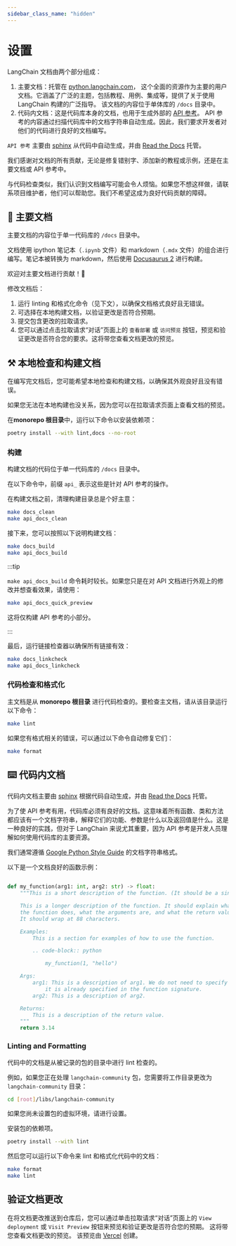 ```yaml
---
sidebar_class_name: "hidden"
---
```


# 设置

LangChain 文档由两个部分组成：

1. 主要文档：托管在 [python.langchain.com](https://python.langchain.com/)，
   这个全面的资源作为主要的用户文档。它涵盖了广泛的主题，包括教程、用例、集成等，提供了关于使用 LangChain 构建的广泛指导。
   该文档的内容位于单体库的 `/docs` 目录中。
2. 代码内文档：这是代码库本身的文档，也用于生成外部的 [API 参考](https://api.python.langchain.com/en/latest/langchain_api_reference.html)。
   API 参考的内容通过扫描代码库中的文档字符串自动生成。因此，我们要求开发者对他们的代码进行良好的文档编写。

`API 参考` 主要由 [sphinx](https://www.sphinx-doc.org/en/master/) 从代码中自动生成，并由 [Read the Docs](https://readthedocs.org/) 托管。

我们感谢对文档的所有贡献，无论是修复错别字、添加新的教程或示例，还是在主要文档或 API 参考中。

与代码检查类似，我们认识到文档编写可能会令人烦恼。如果您不想这样做，请联系项目维护者，他们可以帮助您。我们不希望这成为良好代码贡献的障碍。

## 📜 主要文档

主要文档的内容位于单一代码库的 `/docs` 目录中。

文档使用 ipython 笔记本（`.ipynb` 文件）和 markdown（`.mdx` 文件）的组合进行编写。笔记本被转换为 markdown，然后使用 [Docusaurus 2](https://docusaurus.io/) 进行构建。

欢迎对主要文档进行贡献！🥰

修改文档后：

1. 运行 linting 和格式化命令（见下文），以确保文档格式良好且无错误。
2. 可选择在本地构建文档，以验证更改是否符合预期。
3. 提交包含更改的拉取请求。
4. 您可以通过点击拉取请求“对话”页面上的 `查看部署` 或 `访问预览` 按钮，预览和验证更改是否符合您的要求。这将带您查看文档更改的预览。

## ⚒️ 本地检查和构建文档

在编写完文档后，您可能希望本地检查和构建文档，以确保其外观良好且没有错误。

如果您无法在本地构建也没关系，因为您可以在拉取请求页面上查看文档的预览。

在**monorepo 根目录**中，运行以下命令以安装依赖项：

```bash
poetry install --with lint,docs --no-root
```

### 构建

构建文档的代码位于单一代码库的 `/docs` 目录中。

在以下命令中，前缀 `api_` 表示这些是针对 API 参考的操作。

在构建文档之前，清理构建目录总是个好主意：

```bash
make docs_clean
make api_docs_clean
```

接下来，您可以按照以下说明构建文档：

```bash
make docs_build
make api_docs_build
```

:::tip

`make api_docs_build` 命令耗时较长。如果您只是在对 API 文档进行外观上的修改并想查看效果，请使用：

```bash
make api_docs_quick_preview
```

这将仅构建 API 参考的小部分。

:::

最后，运行链接检查器以确保所有链接有效：

```bash
make docs_linkcheck
make api_docs_linkcheck
```

### 代码检查和格式化

主文档是从 **monorepo 根目录** 进行代码检查的。要检查主文档，请从该目录运行以下命令：

```bash
make lint
```

如果您有格式相关的错误，可以通过以下命令自动修复它们：

```bash
make format
```

## ⌨️ 代码内文档

代码内文档主要由 [sphinx](https://www.sphinx-doc.org/en/master/) 根据代码自动生成，并由 [Read the Docs](https://readthedocs.org/) 托管。

为了使 API 参考有用，代码库必须有良好的文档。这意味着所有函数、类和方法都应该有一个文档字符串，解释它们的功能、参数是什么以及返回值是什么。这是一种良好的实践，但对于 LangChain 来说尤其重要，因为 API 参考是开发人员理解如何使用代码库的主要资源。

我们通常遵循 [Google Python Style Guide](https://google.github.io/styleguide/pyguide.html#38-comments-and-docstrings) 的文档字符串格式。

以下是一个文档良好的函数示例：

```python

def my_function(arg1: int, arg2: str) -> float:
    """This is a short description of the function. (It should be a single sentence.)

    This is a longer description of the function. It should explain what
    the function does, what the arguments are, and what the return value is.
    It should wrap at 88 characters.

    Examples:
        This is a section for examples of how to use the function.

        .. code-block:: python

            my_function(1, "hello")

    Args:
        arg1: This is a description of arg1. We do not need to specify the type since
            it is already specified in the function signature.
        arg2: This is a description of arg2.

    Returns:
        This is a description of the return value.
    """
    return 3.14
```

### Linting and Formatting

代码中的文档是从被记录的包的目录中进行 lint 检查的。

例如，如果您正在处理 `langchain-community` 包，您需要将工作目录更改为 `langchain-community` 目录：

```bash
cd [root]/libs/langchain-community
```

如果您尚未设置包的虚拟环境，请进行设置。

安装包的依赖项。

```bash
poetry install --with lint
```

然后您可以运行以下命令来 lint 和格式化代码中的文档：

```bash
make format
make lint
```

## 验证文档更改

在将文档更改推送到仓库后，您可以通过单击拉取请求“对话”页面上的 `View deployment` 或 `Visit Preview` 按钮来预览和验证更改是否符合您的预期。
这将带您查看文档更改的预览。
该预览由 [Vercel](https://vercel.com/docs/getting-started-with-vercel) 创建。
